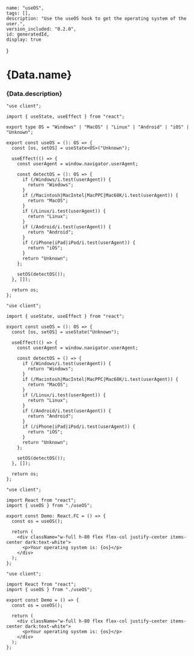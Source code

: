 

    name: "useOS",
    tags: [],
    description: "Use the useOS hook to get the operating system of the user.",
    version_included: "0.2.0",
    id: generatedId,
    display: true
}

<Wrapper>

# {Data.name}
### {Data.description}

<CodeBlock> 

```tsx|useOS
"use client";

import { useState, useEffect } from "react";

export type OS = "Windows" | "MacOS" | "Linux" | "Android" | "iOS" | "Unknown";

export const useOS = (): OS => {
  const [os, setOS] = useState<OS>("Unknown");

  useEffect(() => {
    const userAgent = window.navigator.userAgent;

    const detectOS = (): OS => {
      if (/Windows/i.test(userAgent)) {
        return "Windows";
      }
      if (/Macintosh|MacIntel|MacPPC|Mac68K/i.test(userAgent)) {
        return "MacOS";
      }
      if (/Linux/i.test(userAgent)) {
        return "Linux";
      }
      if (/Android/i.test(userAgent)) {
        return "Android";
      }
      if (/iPhone|iPad|iPod/i.test(userAgent)) {
        return "iOS";
      }
      return "Unknown";
    };

    setOS(detectOS());
  }, []);

  return os;
};
```

```jsx|useOS
"use client";

import { useState, useEffect } from "react";

export const useOS = (): OS => {
  const [os, setOS] = useState("Unknown");

  useEffect(() => {
    const userAgent = window.navigator.userAgent;

    const detectOS = () => {
      if (/Windows/i.test(userAgent)) {
        return "Windows";
      }
      if (/Macintosh|MacIntel|MacPPC|Mac68K/i.test(userAgent)) {
        return "MacOS";
      }
      if (/Linux/i.test(userAgent)) {
        return "Linux";
      }
      if (/Android/i.test(userAgent)) {
        return "Android";
      }
      if (/iPhone|iPad|iPod/i.test(userAgent)) {
        return "iOS";
      }
      return "Unknown";
    };

    setOS(detectOS());
  }, []);

  return os;
};
```

```tsx|Implementation
"use client";

import React from "react";
import { useOS } from "./useOS";

export const Demo: React.FC = () => {
  const os = useOS();

  return (
    <div className="w-full h-80 flex flex-col justify-center items-center dark:text-white">
      <p>Your operating system is: {os}</p>
    </div>
  );
};
```
```jsx|Implementation
"use client";

import React from "react";
import { useOS } from "./useOS";

export const Demo = () => {
  const os = useOS();

  return (
    <div className="w-full h-80 flex flex-col justify-center items-center dark:text-white">
      <p>Your operating system is: {os}</p>
    </div>
  );
};
```
</CodeBlock>




<Display>
    <Demo/>
</Display>
</Wrapper>